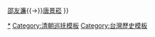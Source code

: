 {{navbox
|name = 清朝福建臺灣巡撫
|title = [[清朝]][[福建臺灣巡撫]]
|state = {{{state|collapsed}}}

|list1 = <span class="nowrap">[[劉銘傳]]（[[沈應奎]]護）{{→}}[[邵友濂]]{{→}}[[唐景崧]]</span>
}}<noinclude>
[[Category:清朝福建臺灣巡撫|*]]
[[Category:清朝巡抚模板]]
[[Category:台灣歷史模板]]
</noinclude>